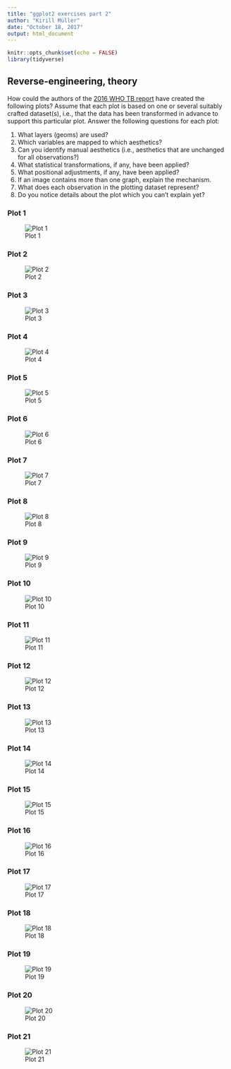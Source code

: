 ```yaml
---
title: "ggplot2 exercises part 2"
author: "Kirill Müller"
date: "October 18, 2017"
output: html_document
---
```


```r
knitr::opts_chunk$set(echo = FALSE)
library(tidyverse)
```

## Reverse-engineering, theory

How could the authors of the [2016 WHO TB report](http://www.who.int/tb/publications/global_report/en/) have created the following plots? Assume that each plot is based on one or several suitably crafted dataset(s), i.e., that the data has been transformed in advance to support this particular plot. Answer the following questions for each plot:

1. What layers (geoms) are used?
1. Which variables are mapped to which aesthetics?
1. Can you identify manual aesthetics (i.e., aesthetics that are unchanged for all observations?)
1. What statistical transformations, if any, have been applied?
1. What positional adjustments, if any, have been applied?
1. If an image contains more than one graph, explain the mechanism.
1. What does each observation in the plotting dataset represent?
1. Do you notice details about the plot which you can't explain yet?


### Plot 1

![Plot 1](ggplots/01.png)

### Plot 2

![Plot 2](ggplots/02.png)

### Plot 3

![Plot 3](ggplots/03.png)

### Plot 4

![Plot 4](ggplots/04.png)

### Plot 5

![Plot 5](ggplots/05.png)

### Plot 6

![Plot 6](ggplots/06.png)

### Plot 7

![Plot 7](ggplots/07.png)

### Plot 8

![Plot 8](ggplots/08.png)

### Plot 9

![Plot 9](ggplots/09.png)

### Plot 10

![Plot 10](ggplots/10.png)

### Plot 11

![Plot 11](ggplots/11.png)

### Plot 12

![Plot 12](ggplots/12.png)

### Plot 13

![Plot 13](ggplots/13.png)

### Plot 14

![Plot 14](ggplots/14.png)

### Plot 15

![Plot 15](ggplots/15.png)

### Plot 16

![Plot 16](ggplots/16.png)

### Plot 17

![Plot 17](ggplots/17.png)

### Plot 18

![Plot 18](ggplots/18.png)

### Plot 19

![Plot 19](ggplots/19.png)

### Plot 20

![Plot 20](ggplots/20.png)

### Plot 21

![Plot 21](ggplots/21.png)

